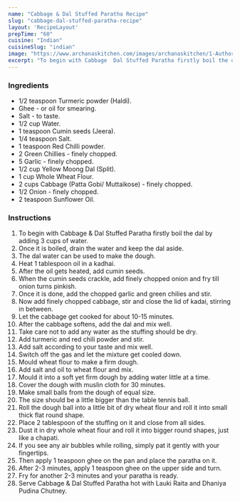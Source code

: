---
name: "Cabbage & Dal Stuffed Paratha Recipe"
slug: "cabbage-dal-stuffed-paratha-recipe"
layout: 'RecipeLayout'
prepTime: "60"
cuisine: "Indian"
cuisineSlug: "indian"
image: "https://www.archanaskitchen.com/images/archanaskitchen/1-Author/Raksha_Kamat/Cabbage__Dal_Stuffed_Paratha.jpg"
excerpt: "To begin with Cabbage  Dal Stuffed Paratha firstly boil the dal by adding 3 cups of water"
---

### Ingredients

- 1/2 teaspoon Turmeric powder (Haldi).
- Ghee - or oil for smearing.
- Salt - to taste.
- 1/2 cup Water.
- 1 teaspoon Cumin seeds (Jeera).
- 1/4 teaspoon Salt.
- 1 teaspoon Red Chilli powder.
- 2 Green Chillies - finely chopped.
- 5 Garlic - finely chopped.
- 1/2 cup Yellow Moong Dal (Split).
- 1 cup Whole Wheat Flour.
- 2 cups Cabbage (Patta Gobi/ Muttaikose) - finely chopped.
- 1/2 Onion - finely chopped.
- 2 teaspoon Sunflower Oil.

### Instructions

1. To begin with Cabbage & Dal Stuffed Paratha firstly boil the dal by adding 3 cups of water.
1. Once it is boiled, drain the water and keep the dal aside.
1. The dal water can be used to make the dough.
1. Heat 1 tablespoon oil in a kadhai.
1. After the oil gets heated, add cumin seeds.
1. When the cumin seeds crackle, add finely chopped onion and fry till onion turns pinkish.
1. Once it is done, add the chopped garlic and green chilies and stir.
1. Now add finely chopped cabbage, stir and close the lid of kadai, stirring in between.
1. Let the cabbage get cooked for about 10-15 minutes.
1. After the cabbage softens, add the dal and mix well.
1. Take care not to add any water as the stuffing should be dry.
1. Add turmeric and red chili powder and stir.
1. Add salt according to your taste and mix well.
1. Switch off the gas and let the mixture get cooled down.
1. Mould wheat flour to make a firm dough.
1. Add salt and oil to wheat flour and mix.
1. Mould it into a soft yet firm dough by adding water little at a time.
1. Cover the dough with muslin cloth for 30 minutes.
1. Make small balls from the dough of equal size.
1. The size should be a little bigger than the table tennis ball.
1. Roll the dough ball into a little bit of dry wheat flour and roll it into small thick flat round shape.
1. Place 2 tablespoon of the stuffing on it and close from all sides.
1. Dust it in dry whole wheat flour and roll it into bigger round shapes, just like a chapati.
1. If you see any air bubbles while rolling, simply pat it gently with your fingertips.
1. Then apply 1 teaspoon ghee on the pan and place the paratha on it.
1. After 2-3 minutes, apply 1 teaspoon ghee on the upper side and turn.
1. Fry for another 2-3 minutes and your paratha is ready.
1. Serve Cabbage & Dal Stuffed Paratha hot with Lauki Raita and Dhaniya Pudina Chutney.
